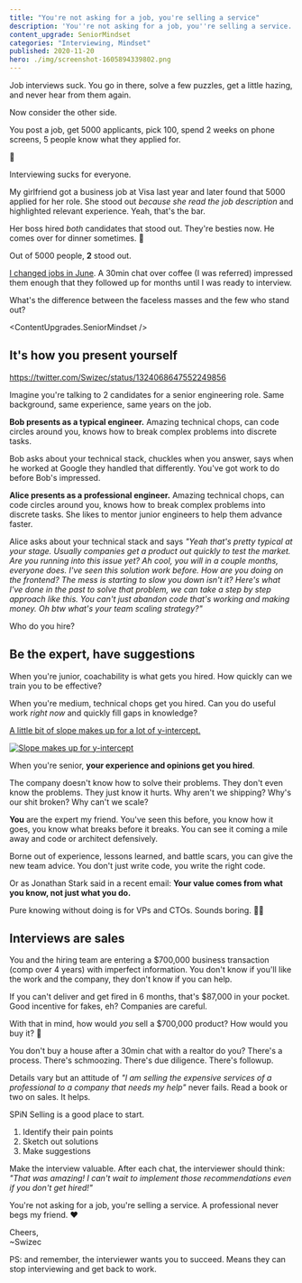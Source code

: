 ```yaml
---
title: "You're not asking for a job, you're selling a service"
description: 'You''re not asking for a job, you''re selling a service. The true question behind every interview is "How can you help us?"'
content_upgrade: SeniorMindset
categories: "Interviewing, Mindset"
published: 2020-11-20
hero: ./img/screenshot-1605894339802.png
---
```



Job interviews suck. You go in there, solve a few puzzles, get a little hazing, and never hear from them again.

Now consider the other side.

You post a job, get 5000 applicants, pick 100, spend 2 weeks on phone screens, 5 people know what they applied for.

💩

Interviewing sucks for everyone.

My girlfriend got a business job at Visa last year and later found that 5000 applied for her role. She stood out _because she read the job description_ and highlighted relevant experience. Yeah, that's the bar.

Her boss hired _both_ candidates that stood out. They're besties now. He comes over for dinner sometimes. 🍲

Out of 5000 people, **2** stood out.

[I changed jobs in June](https://swizec.com/blog/how-to-grow-as-a-senior-engineer-or-why-i-got-a-new-job). A 30min chat over coffee (I was referred) impressed them enough that they followed up for months until I was ready to interview.

What's the difference between the faceless masses and the few who stand out?

<ContentUpgrades.SeniorMindset />

## It's how you present yourself

https://twitter.com/Swizec/status/1324068647552249856

Imagine you're talking to 2 candidates for a senior engineering role. Same background, same experience, same years on the job.

**Bob presents as a typical engineer.** Amazing technical chops, can code circles around you, knows how to break complex problems into discrete tasks.

Bob asks about your technical stack, chuckles when you answer, says when he worked at Google they handled that differently. You've got work to do before Bob's impressed.

**Alice presents as a professional engineer.** Amazing technical chops, can code circles around you, knows how to break complex problems into discrete tasks. She likes to mentor junior engineers to help them advance faster.

Alice asks about your technical stack and says _"Yeah that's pretty typical at your stage. Usually companies get a product out quickly to test the market. Are you running into this issue yet? Ah cool, you will in a couple months, everyone does. I've seen this solution work before. How are you doing on the frontend? The mess is starting to slow you down isn't it? Here's what I've done in the past to solve that problem, we can take a step by step approach like this. You can't just abandon code that's working and making money. Oh btw what's your team scaling strategy?"_

Who do you hire?

## Be the expert, have suggestions

When you're junior, coachability is what gets you hired. How quickly can we train you to be effective?

When you're medium, technical chops get you hired. Can you do useful work _right now_ and quickly fill gaps in knowledge?

[A little bit of slope makes up for a lot of y-intercept.](https://gist.github.com/gtallen1187/e83ed02eac6cc8d7e185)

[![Slope makes up for y-intercept](./img/Slope-makes-up-for-y-intercept3g909i.png)](https://gist.github.com/gtallen1187/e83ed02eac6cc8d7e185)

When you're senior, **your experience and opinions get you hired**.

The company doesn't know how to solve their problems. They don't even know the problems. They just know it hurts. Why aren't we shipping? Why's our shit broken? Why can't we scale?

**You** are the expert my friend. You've seen this before, you know how it goes, you know what breaks before it breaks. You can see it coming a mile away and code or architect defensively.

Borne out of experience, lessons learned, and battle scars, you can give the new team advice. You don't just write code, you write the right code.

Or as Jonathan Stark said in a recent email: **Your value comes from what you know, not just what you do.**

Pure knowing without doing is for VPs and CTOs. Sounds boring. 🤷‍♂️

## Interviews are sales

You and the hiring team are entering a $700,000 business transaction (comp over 4 years) with imperfect information. You don't know if you'll like the work and the company, they don't know if you can help.

If you can't deliver and get fired in 6 months, that's $87,000 in your pocket. Good incentive for fakes, eh? Companies are careful.

With that in mind, how would _you_ sell a $700,000 product? How would you buy it? 🤔

You don't buy a house after a 30min chat with a realtor do you? There's a process. There's schmoozing. There's due diligence. There's followup.

Details vary but an attitude of _"I am selling the expensive services of a professional to a company that needs my help"_ never fails. Read a book or two on sales. It helps.

SPiN Selling is a good place to start.

1.  Identify their pain points
2.  Sketch out solutions
3.  Make suggestions

Make the interview valuable. After each chat, the interviewer should think: _"That was amazing! I can't wait to implement those recommendations even if you don't get hired!"_

You're not asking for a job, you're selling a service. A professional never begs my friend. ❤️

Cheers,<br/>
~Swizec

PS: and remember, the interviewer wants you to succeed. Means they can stop interviewing and get back to work.
